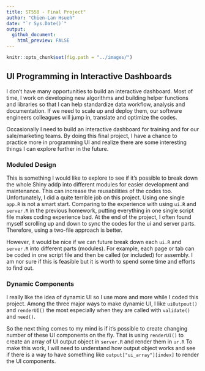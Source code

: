 ```yaml
---
title: ST558 - Final Project"
author: "Chien-Lan Hsueh"
date: "`r Sys.Date()`"
output:
  github_document:
    html_preview: FALSE
---
```


```r
knitr::opts_chunk$set(fig.path = "../images/")
```



## UI Programming in Interactive Dashboards

I don't have many opportunities to build an interactive dashboard. Most of time, I work on developing new algorithms and building helper functions and libraries so that I can help standardize data workflow, analysis and documentation. If we need to scale up and deploy them, our software engineers colleagues will jump in, translate and optimize the codes. 

Occasionally I need to build an interactive dashboard for training and for our sale/marketing teams. By doing this final project, I have a chance to practice more in programming UI and realize there are some interesting things I can explore further in the future.


### Moduled Design

This is something I would like to explore to see if it's possible to break down the whole Shiny addp into different modules for easier development and maintenance. This can increase the reusabilities of the codes too. Unfortunately, I did a quite terrible job on this project. Using one single `app.R` is not a smart start. Comparing to the experience with using `ui.R` and `server.R` in the previous homework, putting everything in one single script file makes coding experience bad. At the end of the project, I often found myself scrolling up and down to sync the codes for the ui and server parts. Therefore, using a two-file approach is better.

However, it would be nice if we can future break down each `ui.R` and `server.R` into different parts (modules). For example, each page or tab can be coded in one script file and then be called (or included) for assembly. I am nor sure if this is feasible but it is worth to spend some time and efforts to find out.

### Dynamic Components

I really like the idea of dynamic UI so I use more and more while I coded this project. Among the three major ways to make dynamic UI, I like `uiOutpout()` and `renderUI()` the most especially when they are called with `validate()` and `need()`.

So the next thing comes to my mind is if it's possible to create changing number of these UI components on the fly. That is using `renderUI()` to create an array of UI output object in `server.R` and render them in `ur.R` To make this work, I will need to understand how output object works and see if there is a way to have something like `output["ui_array"][index]` to render the UI components.





